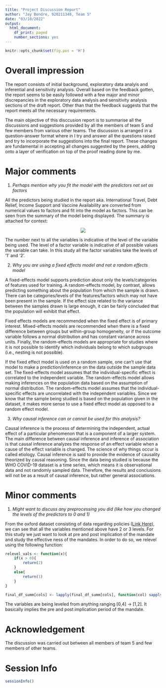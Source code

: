 ```yaml
---
title: "Project Discussion Report"
author: "Jay Bendre, 920211348, Team 5"
date: "03/10/2022"
output:
  html_document:
    df_print: paged
    number_sections: yes
---
```

```r
knitr::opts_chunk$set(fig.pos = 'H')
```


# Overall impression

The report consists of initial background, exploratory data analyis and inferential and sensitivity analysis. Overall based on the feedback gotten, the report seems to be easily followed with a few major and minor discrepancies in the exploratory data analysis and sensitivity analysis sections of the draft report. Other than that the feedback suggests that the report meets all the necessary requirements. 

The main objective of this disccusion report is to summarise all the discussions and suggestions provided by all the members of team 5 and few members from various other teams. The discussion is arranged in a question-answer format where in I try and answer all the questions raised and try to incorporate the suggestions into the final report. These changes are fundamental in accepting all changes suggested by the peers, adding onto a layer of verification on top of the proof reading done by me. 

# Major comments 

1. *Perhaps mention why you fit the model with the predictors not set as factors*

All the predictors being studied in the report aka. International Travel, Debt Relief, Income Support and Vaccine Availability are converted from numerical values to factors and fit into the model as factors. This can be seen from the summary of the model being displayed. The summary is attached for context: 

<p align = "center"> <img src = "model_summary.png" /> </p>

The number next to all the variables is indicative of the level of the variable being used. The level of a factor variable is indicative of all possible values the variable can take. In this study all the factor variables take the levels of '1' and '2'. 

 
2. *Why you are using a fixed effects model and not a random effects model* 

A fixed-effects model supports prediction about only the levels/categories of features used for training. A random-effects model, by contrast, allows predicting something about the population from which the sample is drawn. There can be categories/levels of the features/factors which may not have been present in the sample. If the effect size related to the variance between the samples drawn is large enough, it can be fairly concluded that the population will exhibit that effect.

Fixed effects models are recommended when the fixed effect is of primary interest. Mixed-effects models are recommended when there is a fixed difference between groups but within-group homogeneity, or if the outcome variable follows a normal distribution and has constant variance across units. Finally, the random-effects models are appropriate for studies where it is not possible to identify which individuals belong to which subgroups (i.e., nesting is not possible).

If the fixed effect model is used on a random sample, one can’t use that model to make a prediction/inference on the data outside the sample data set. The fixed-effects model assumes that the individual-specific effect is correlated to the independent variable. The random-effects model allows making inferences on the population data based on the assumption of normal distribution. The random-effects model assumes that the individual-specific effects are uncorrelated with the independent variables. Since we know that the sample being studied is based on the population given in the dataset, it makes more sense to use a fixed effect model as opposed to a random effect model. 

3. *Why causal inference can or cannot be used for this analysis?*

Causal inference is the process of determining the independent, actual effect of a particular phenomenon that is a component of a larger system. The main difference between causal inference and inference of association is that causal inference analyzes the response of an effect variable when a cause of the effect variable is changed. The science of why things occur is called etiology. Causal inference is said to provide the evidence of causality theorized by causal reasoning. Since the data being studied is  because the WHO COVID-19 dataset is a time series, which means it is observational data and not randomly sampled data. Therefore, the results and conclusions will not be as a result of causal inference, but rather general associations.

# Minor comments 

1. *Might want to discuss any preprocessing you did (like how you changed the levels of the predictors to 0 and 1)*

From the oxford dataset consisting of data regarding policies ([Link Here](https://github.com/OxCGRT/covid-policy-tracker)), we can see that all the variables mentioned above have 2 or 3 levels. For this study we just want to look at pre and post implication of the mandate and study the effective ness of the mandates. In order to do so, we relevel using the following function: 

```r
relevel_vals <- function(x){
	if(x > 0){
		return(2)
	}
	else{
		return(1)
	}
}

final_df_summ[cols] <- lapply(final_df_summ[cols], function(col) sapply(col , relevel_vals))
```

The variables are being leveled from anything ranging  [0,4] -> [1,2]. It basically implies the pre and post implication period of the mandate.

# Acknowledgement 

The discussion was carried out between all members of team 5 and few members of other teams.

# Session Info
```r
sessionInfo()
```

